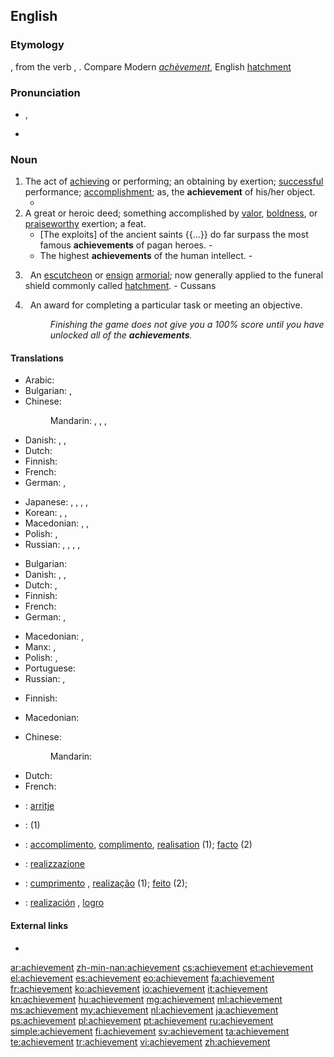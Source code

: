 ==English==
{{Webster 1913}}

===Etymology===
{{etyl|fro|en}} {{term|achevement|lang=fro}}, from the verb {{term|achever|lang=fro}}, {{term|achiever||to finish|lang=fro}}. Compare Modern {{etyl|fr|-}} ''[[achèvement]]'', English [[hatchment]]

===Pronunciation===
* {{IPA|/əˈtʃiːvmənt/}}, {{X-SAMPA|/@"tSi:vm@nt/}}
* {{audio|en-us-achievement.ogg|Audio (US)}}

===Noun===
{{en-noun}}

# The act of [[achieving]] or performing; an obtaining by exertion; [[successful]] performance; [[accomplishment]]; as, the '''achievement''' of his/her object.
#*{{quote-magazine|year=2012|month=March-April
|author=[[w:Terry Sejnowski|Terrence J. Sejnowski]]
|title=Well-connected Brains
|volume=100|issue=2|page=171
|magazine={{w|American Scientist}}
|url=http://www.americanscientist.org/bookshelf/pub/well-connected-brains
|passage=Creating a complete map of the human connectome would therefore be a monumental milestone but not the end of the journey to understanding how our brains work. The '''achievement''' will transform neuroscience and serve as the starting point for asking questions we could not otherwise have answered,&nbsp;[&hellip;].}}
# A great or heroic deed; something accomplished by [[valor]], [[boldness]], or [[praiseworthy]] exertion; a feat.
#* [The exploits] of the ancient saints {{...}} do far surpass the most famous '''achievements''' of pagan heroes. - {{w|Isaac Barrow}}
#* The highest '''achievements''' of the human intellect. - {{w|Thomas Babington Macaulay}}
# {{heraldry}}&nbsp; An [[escutcheon]] or [[ensign]] [[armorial]]; now generally applied to the funeral shield commonly called [[hatchment]]. - Cussans
# {{video games}}&nbsp; An award for completing a particular task or meeting an objective.
#: ''Finishing the game does not give you a 100% score until you have unlocked all of the '''achievements'''.''

====Translations====
{{trans-top|act of achieving or performing}}
* Arabic: {{t-|ar|إنجاز|m|tr=ʾinjāz}}
* Bulgarian: {{t+|bg|постижение}},  {{t+|bg|изпълнение}}
* Chinese:
*: Mandarin: {{t|cmn|成就|tr=chéngjiù|sc=Hani}}, {{t|cmn|成果|tr=chéngguǒ|sc=Hani}}, {{t|cmn|成績|sc=Hani}}, {{t|cmn|成绩|tr=chéngjì|sc=Hani}}
* Danish: {{t-|da|udførelse|c}}, {{t-|da|præstation|c}}, {{t-|da|resultat|n}}
* Dutch: {{t+|nl|prestatie}}
* Finnish: {{t+|fi|saavutus}}
* French: {{t+|fr|réalisation|f}}
* German: {{t-|de|Errungenschaft|f}}, {{t-|de|Vollendung|f}}
{{trans-mid}}
* Japanese: {{t+|ja|達成|tr=たっせい, tassei|sc=Jpan}}, {{t+|ja|到達|tr=とうたつ, tōtatsu|sc=Jpan}}, {{t+|ja|業績|tr=ぎょうせき, gyōseki|sc=Jpan}}, {{t+|ja|成果|tr=せいか, seika|sc=Jpan}}, {{t+|ja|成績|tr=せいせき, seiseki|sc=Jpan}}
* Korean: {{t+|ko|달성|tr=dalseong|sc=Hang}},  {{t+|ko|업적|tr=eopjeok|sc=Hang}},  {{t+|ko|성과|tr=seonggwa|sc=Hang}}
* Macedonian: {{t-|mk|достигнување|n|tr=dostignúvanje}},  {{t-|mk|постигнување|f|tr=postignúvanje}},  {{t-|mk|успех|m|tr=úspeh}}
* Polish: {{t+|pl|dokonanie|n}}, {{t+|pl|osiągnięcie|n}}
* Russian: {{t+|ru|достижение|n|tr=dostižénije}}, {{t+|ru|успех|m|tr=uspéx}}, {{t+|ru|свершение|n|tr=sveršénije}}, {{t+|ru|выполнение|n|tr=vypolnénije}}, {{t+|ru|исполнение|n|tr=ispoln'énije}}
{{trans-bottom}}

{{trans-top|great or heroic deed}}
* Bulgarian: {{t+|bg|подвиг|m|tr=pódvig}}
* Danish: {{t-|da|bedrift|c}}, {{t-|da|præstation|c}}, {{t-|da|resultat|n}}
* Dutch: {{t+|nl|prestatie|f}}, {{t-|nl|verwezenlijking|f}}
* Finnish: {{t+|fi|saavutus}}
* French: {{t+|fr|haut fait|m}}
* German: {{t-|de|Errungenschaft|f}}, {{t-|de|Vollendung|f}}
{{trans-mid}}
* Macedonian: {{t-|mk|подвиг|m|tr=pódvig}},  {{t-|mk|дело|n|tr=délo}}
* Manx: {{t-|gv|ard-nhee}}, {{t-|gv|ard-obbyr|f}}
* Polish: {{t+|pl|dokonanie|n}}, {{t+|pl|osiągnięcie|n}}
* Portuguese: {{t+|pt|feito|m}}
* Russian: {{t+|ru|подвиг|m|tr=pódvig}}, {{t+|ru|свершение|n|tr=sveršénije}}
{{trans-bottom}}

{{trans-top|heraldry: escutcheon}}
* Finnish: {{t-|fi|vaakunakilpi}}
{{trans-mid}}
* Macedonian: {{t-|mk|достигнување|n|tr=dostignúvanje}}
{{trans-bottom}}

{{trans-top|a reward in video games}}
* Chinese:
*: Mandarin: {{t|cmn|成就|tr=chéngjiù|sc=Hans}}
{{trans-mid}}
* Dutch: {{t+|nl|prestatie|f}}
* French: {{t+|fr|succès|m}}
{{trans-bottom}}

{{checktrans-top|}}
* {{ttbc|sq}}: [[arritje]]
* {{ttbc|he}}: {{t-|he|הישג|m|tr=Hey'sseg}} (1)
* {{ttbc|ia}}: [[accomplimento]], [[complimento]], [[realisation]] (1); [[facto]] (2)
{{trans-mid}}
* {{ttbc|it}}: [[realizzazione]] {{f}}
* {{ttbc|pt}}: [[cumprimento]] {{m}}, [[realização]] {{f}} (1); [[feito]] {{m}} (2);
* {{ttbc|es}}: [[realización]] {{f}}, [[logro]] {{m}}
{{trans-bottom}}

====External links====
* {{R:Webster 1913}}

[[ar:achievement]]
[[zh-min-nan:achievement]]
[[cs:achievement]]
[[et:achievement]]
[[el:achievement]]
[[es:achievement]]
[[eo:achievement]]
[[fa:achievement]]
[[fr:achievement]]
[[ko:achievement]]
[[io:achievement]]
[[it:achievement]]
[[kn:achievement]]
[[hu:achievement]]
[[mg:achievement]]
[[ml:achievement]]
[[ms:achievement]]
[[my:achievement]]
[[nl:achievement]]
[[ja:achievement]]
[[ps:achievement]]
[[pl:achievement]]
[[pt:achievement]]
[[ru:achievement]]
[[simple:achievement]]
[[fi:achievement]]
[[sv:achievement]]
[[ta:achievement]]
[[te:achievement]]
[[tr:achievement]]
[[vi:achievement]]
[[zh:achievement]]